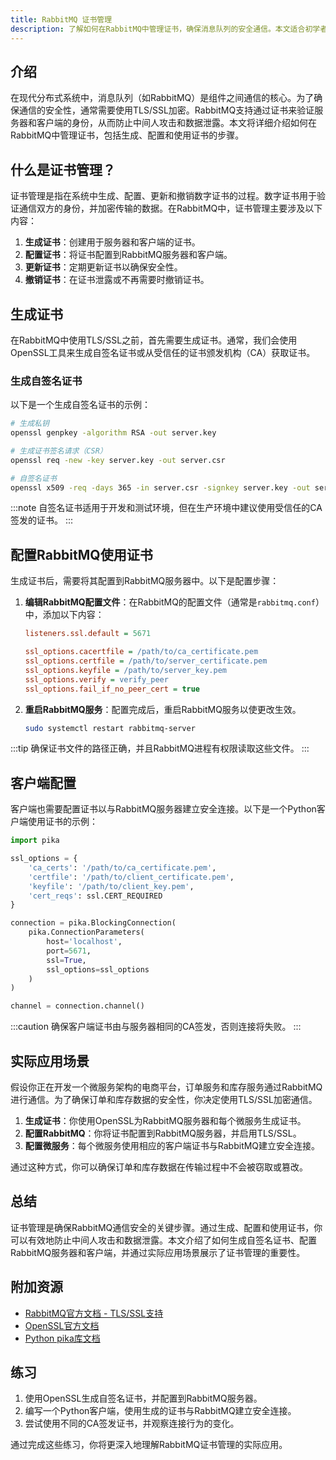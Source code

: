 ```yaml
---
title: RabbitMQ 证书管理
description: 了解如何在RabbitMQ中管理证书，确保消息队列的安全通信。本文适合初学者，涵盖证书生成、配置和实际应用场景。
---
```


## 介绍

在现代分布式系统中，消息队列（如RabbitMQ）是组件之间通信的核心。为了确保通信的安全性，通常需要使用TLS/SSL加密。RabbitMQ支持通过证书来验证服务器和客户端的身份，从而防止中间人攻击和数据泄露。本文将详细介绍如何在RabbitMQ中管理证书，包括生成、配置和使用证书的步骤。

## 什么是证书管理？

证书管理是指在系统中生成、配置、更新和撤销数字证书的过程。数字证书用于验证通信双方的身份，并加密传输的数据。在RabbitMQ中，证书管理主要涉及以下内容：

1. **生成证书**：创建用于服务器和客户端的证书。
2. **配置证书**：将证书配置到RabbitMQ服务器和客户端。
3. **更新证书**：定期更新证书以确保安全性。
4. **撤销证书**：在证书泄露或不再需要时撤销证书。

## 生成证书

在RabbitMQ中使用TLS/SSL之前，首先需要生成证书。通常，我们会使用OpenSSL工具来生成自签名证书或从受信任的证书颁发机构（CA）获取证书。

### 生成自签名证书

以下是一个生成自签名证书的示例：

```bash
# 生成私钥
openssl genpkey -algorithm RSA -out server.key

# 生成证书签名请求（CSR）
openssl req -new -key server.key -out server.csr

# 自签名证书
openssl x509 -req -days 365 -in server.csr -signkey server.key -out server.crt
```

:::note
自签名证书适用于开发和测试环境，但在生产环境中建议使用受信任的CA签发的证书。
:::

## 配置RabbitMQ使用证书

生成证书后，需要将其配置到RabbitMQ服务器中。以下是配置步骤：

1. **编辑RabbitMQ配置文件**：在RabbitMQ的配置文件（通常是`rabbitmq.conf`）中，添加以下内容：

   ```ini
   listeners.ssl.default = 5671

   ssl_options.cacertfile = /path/to/ca_certificate.pem
   ssl_options.certfile = /path/to/server_certificate.pem
   ssl_options.keyfile = /path/to/server_key.pem
   ssl_options.verify = verify_peer
   ssl_options.fail_if_no_peer_cert = true
   ```

2. **重启RabbitMQ服务**：配置完成后，重启RabbitMQ服务以使更改生效。

   ```bash
   sudo systemctl restart rabbitmq-server
   ```

:::tip
确保证书文件的路径正确，并且RabbitMQ进程有权限读取这些文件。
:::

## 客户端配置

客户端也需要配置证书以与RabbitMQ服务器建立安全连接。以下是一个Python客户端使用证书的示例：

```python
import pika

ssl_options = {
    'ca_certs': '/path/to/ca_certificate.pem',
    'certfile': '/path/to/client_certificate.pem',
    'keyfile': '/path/to/client_key.pem',
    'cert_reqs': ssl.CERT_REQUIRED
}

connection = pika.BlockingConnection(
    pika.ConnectionParameters(
        host='localhost',
        port=5671,
        ssl=True,
        ssl_options=ssl_options
    )
)

channel = connection.channel()
```

:::caution
确保客户端证书由与服务器相同的CA签发，否则连接将失败。
:::

## 实际应用场景

假设你正在开发一个微服务架构的电商平台，订单服务和库存服务通过RabbitMQ进行通信。为了确保订单和库存数据的安全性，你决定使用TLS/SSL加密通信。

1. **生成证书**：你使用OpenSSL为RabbitMQ服务器和每个微服务生成证书。
2. **配置RabbitMQ**：你将证书配置到RabbitMQ服务器，并启用TLS/SSL。
3. **配置微服务**：每个微服务使用相应的客户端证书与RabbitMQ建立安全连接。

通过这种方式，你可以确保订单和库存数据在传输过程中不会被窃取或篡改。

## 总结

证书管理是确保RabbitMQ通信安全的关键步骤。通过生成、配置和使用证书，你可以有效地防止中间人攻击和数据泄露。本文介绍了如何生成自签名证书、配置RabbitMQ服务器和客户端，并通过实际应用场景展示了证书管理的重要性。

## 附加资源

- [RabbitMQ官方文档 - TLS/SSL支持](https://www.rabbitmq.com/ssl.html)
- [OpenSSL官方文档](https://www.openssl.org/docs/)
- [Python pika库文档](https://pika.readthedocs.io/en/stable/)

## 练习

1. 使用OpenSSL生成自签名证书，并配置到RabbitMQ服务器。
2. 编写一个Python客户端，使用生成的证书与RabbitMQ建立安全连接。
3. 尝试使用不同的CA签发证书，并观察连接行为的变化。

通过完成这些练习，你将更深入地理解RabbitMQ证书管理的实际应用。